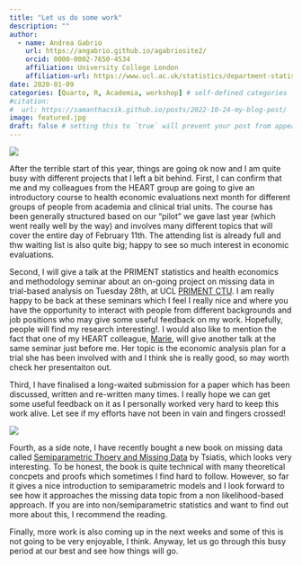 ```yaml
---
title: "Let us do some work"
description: ""
author:
  - name: Andrea Gabrio
    url: https://angabrio.github.io/agabriosite2/
    orcid: 0000-0002-7650-4534
    affiliation: University College London
    affiliation-url: https://www.ucl.ac.uk/statistics/department-statistical-science
date: 2020-01-09
categories: [Quarto, R, Academia, workshop] # self-defined categories
#citation: 
#  url: https://samanthacsik.github.io/posts/2022-10-24-my-blog-post/ 
image: featured.jpg
draft: false # setting this to `true` will prevent your post from appearing on your listing page until you're ready!
---
```


![](featured.jpg){fig-align="center"}

After the terrible start of this year, things are going ok now and I am quite busy with different projects that I left a bit behind. First, I can confirm that me and my colleagues from the HEART group are going to give an introductory course to health economic evaluations next month for different groups of people from academia and clinical trial units. The course has been generally structured based on our "pilot" we gave last year (which went really well by the way) and involves many different topics that will cover the entire day of February 11th. The attending list is already full and thw waiting list is also quite big; happy to see so much interest in economic evaluations.

Second, I will give a talk at the PRIMENT statistics and health economics and methodology seminar about an on-going project on missing data in trial-based analysis on Tuesday 28th, at UCL [PRIMENT CTU](https://www.ucl.ac.uk/priment/).
I am really happy to be back at these seminars which I feel I really nice and where you have the opportunity to interact with people from different backgrounds and job positions who may give some useful feedback on my work. Hopefully, 
people will find my research interesting!. I would also like to mention the fact that one of my HEART colleague, [Marie](https://iris.ucl.ac.uk/iris/browse/profile?upi=MCCLE13), will give another talk at the same seminar just before me. Her topic is the economic analysis plan for a trial she has been involved with and I think she is really good, so may worth check her presentaiton out.

Third, I have finalised a long-waited submission for a paper which has been discussed, written and re-written many times. I really hope we can get some useful feedback on it as I personally worked very hard to keep this work alive. Let see if my efforts have not been in vain and fingers crossed!
 
![](https://media.giphy.com/media/4KxeicCUTvhrW/giphy.gif){fig-align="center"}

Fourth, as a side note, I have recently bought a new book on missing data called [Semiparametric Thoery and Missing Data](https://www.springer.com/gp/book/9780387324487) by Tsiatis, which looks very interesting. To be honest, the book is quite technical with many theoretical concpets and proofs which sometimes I find hard to follow. However, so far it gives a nice introduction to semiparametric models and I look forward to see 
how it approaches the missing data topic from a non likelihood-based approach. If you are into non/semiparametric statistics and want to find out more about this, I recommend the reading. 

Finally, more work is also coming up in the next weeks and some of this is not going to be very enjoyable, I think. Anyway, let us go through this busy period at our best and see how things will go.
